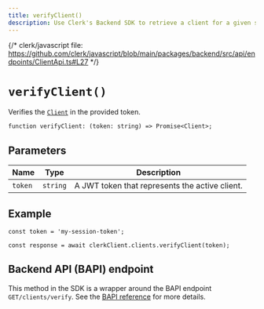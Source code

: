 ```yaml
---
title: verifyClient()
description: Use Clerk's Backend SDK to retrieve a client for a given session token, if the session is active.
---
```


{/* clerk/javascript file: https://github.com/clerk/javascript/blob/main/packages/backend/src/api/endpoints/ClientApi.ts#L27 */}

# `verifyClient()`

Verifies the [`Client`](/docs/references/javascript/client) in the provided token.

```tsx {{ prettier: false }}
function verifyClient: (token: string) => Promise<Client>;
```

## Parameters

| Name | Type | Description |
| - | - | - |
| `token` | `string` | A JWT token that represents the active client. |

## Example

```tsx {{ prettier: false }}
const token = 'my-session-token';

const response = await clerkClient.clients.verifyClient(token);
```

## Backend API (BAPI) endpoint

This method in the SDK is a wrapper around the BAPI endpoint `GET/clients/verify`. See the [BAPI reference](https://clerk.com/docs/reference/backend-api/tag/Clients#operation/VerifyClient) for more details.
